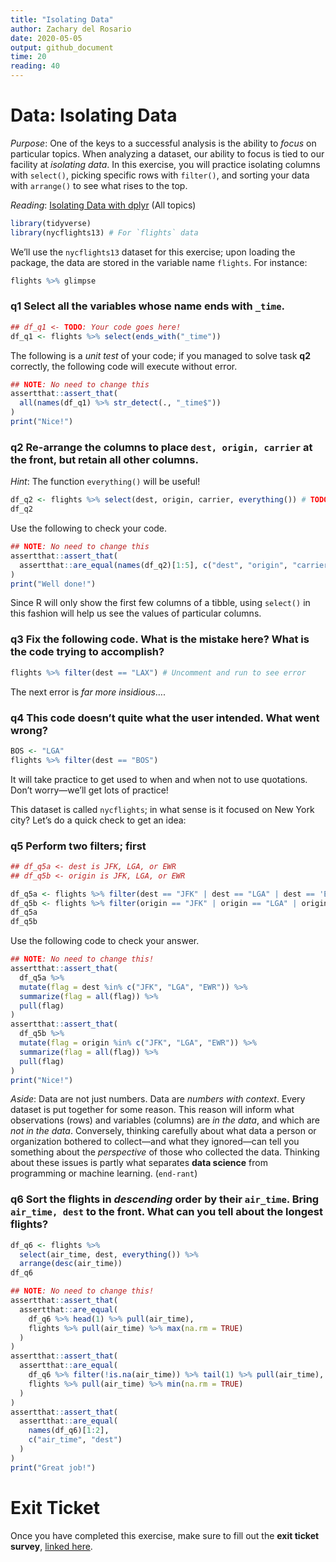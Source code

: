 ```yaml
---
title: "Isolating Data"
author: Zachary del Rosario
date: 2020-05-05
output: github_document
time: 20
reading: 40
---
```


# Data: Isolating Data

*Purpose*: One of the keys to a successful analysis is the ability to *focus* on particular topics. When analyzing a dataset, our ability to focus is tied to our facility at *isolating data*. In this exercise, you will practice isolating columns with `select()`, picking specific rows with `filter()`, and sorting your data with `arrange()` to see what rises to the top.

*Reading*: [Isolating Data with dplyr](https://rstudio.cloud/learn/primers/2.2) (All topics)

```r
library(tidyverse)
library(nycflights13) # For `flights` data
```

We'll use the `nycflights13` dataset for this exercise; upon loading the package, the data are stored in the variable name `flights`. For instance:

```r
flights %>% glimpse
```

### **q1** Select all the variables whose name ends with `_time`.

```r
## df_q1 <- TODO: Your code goes here!
df_q1 <- flights %>% select(ends_with("_time"))
```

The following is a *unit test* of your code; if you managed to solve task **q2** correctly, the following code will execute without error.

```r
## NOTE: No need to change this
assertthat::assert_that(
  all(names(df_q1) %>% str_detect(., "_time$"))
)
print("Nice!")
```

### **q2** Re-arrange the columns to place `dest, origin, carrier` at the front, but retain all other columns.

*Hint*: The function `everything()` will be useful!

```r
df_q2 <- flights %>% select(dest, origin, carrier, everything()) # TODO: Modify to move columns to the front
df_q2
```

Use the following to check your code.

```r
## NOTE: No need to change this
assertthat::assert_that(
  assertthat::are_equal(names(df_q2)[1:5], c("dest", "origin", "carrier", "year", "month"))
)
print("Well done!")
```

Since R will only show the first few columns of a tibble, using `select()` in this fashion will help us see the values of particular columns.

### **q3** Fix the following code. What is the mistake here? What is the code trying to accomplish?

```r
flights %>% filter(dest == "LAX") # Uncomment and run to see error
```

The next error is *far more insidious*....

### **q4** This code doesn't quite what the user intended. What went wrong?

```r
BOS <- "LGA"
flights %>% filter(dest == "BOS")
```

It will take practice to get used to when and when not to use quotations. Don't worry---we'll get lots of practice!

This dataset is called `nycflights`; in what sense is it focused on New York city? Let's do a quick check to get an idea:

### **q5** Perform **two** filters; first

```r
## df_q5a <- dest is JFK, LGA, or EWR
## df_q5b <- origin is JFK, LGA, or EWR

df_q5a <- flights %>% filter(dest == "JFK" | dest == "LGA" | dest == 'EWR')
df_q5b <- flights %>% filter(origin == "JFK" | origin == "LGA" | origin == 'EWR')
df_q5a
df_q5b
```

Use the following code to check your answer.

```r
## NOTE: No need to change this!
assertthat::assert_that(
  df_q5a %>%
  mutate(flag = dest %in% c("JFK", "LGA", "EWR")) %>%
  summarize(flag = all(flag)) %>%
  pull(flag)
)
assertthat::assert_that(
  df_q5b %>%
  mutate(flag = origin %in% c("JFK", "LGA", "EWR")) %>%
  summarize(flag = all(flag)) %>%
  pull(flag)
)
print("Nice!")
```

*Aside*: Data are not just numbers. Data are *numbers with context*. Every dataset is put together for some reason. This reason will inform what observations (rows) and variables (columns) are *in the data*, and which are *not in the data*. Conversely, thinking carefully about what data a person or organization bothered to collect---and what they ignored---can tell you something about the *perspective* of those who collected the data. Thinking about these issues is partly what separates **data science** from programming or machine learning. (`end-rant`)

### **q6** Sort the flights in *descending* order by their `air_time`. Bring `air_time, dest` to the front. What can you tell about the longest flights?

```r
df_q6 <- flights %>% 
  select(air_time, dest, everything()) %>% 
  arrange(desc(air_time))
df_q6
```

```r
## NOTE: No need to change this!
assertthat::assert_that(
  assertthat::are_equal(
    df_q6 %>% head(1) %>% pull(air_time),
    flights %>% pull(air_time) %>% max(na.rm = TRUE)
  )
)
assertthat::assert_that(
  assertthat::are_equal(
    df_q6 %>% filter(!is.na(air_time)) %>% tail(1) %>% pull(air_time),
    flights %>% pull(air_time) %>% min(na.rm = TRUE)
  )
)
assertthat::assert_that(
  assertthat::are_equal(
    names(df_q6)[1:2],
    c("air_time", "dest")
  )
)
print("Great job!")
```

<!-- include-exit-ticket -->

# Exit Ticket

<!-- -------------------------------------------------- -->

Once you have completed this exercise, make sure to fill out the **exit ticket survey**, [linked here](https://docs.google.com/forms/d/e/1FAIpQLSeuq2LFIwWcm05e8-JU84A3irdEL7JkXhMq5Xtoalib36LFHw/viewform?usp=pp_url&entry.693978880=e-data01-isolate-assignment.Rmd).
